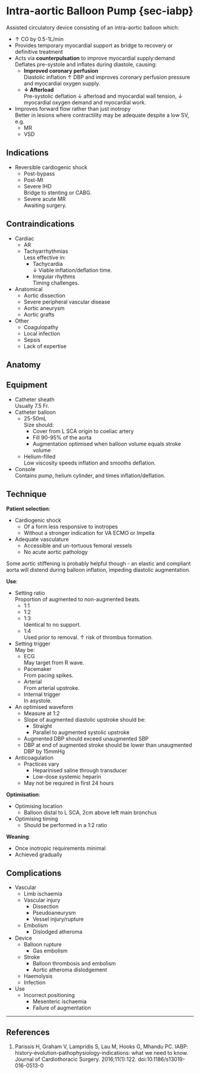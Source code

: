 # Intra-aortic Balloon Pump {sec-iabp}

Assisted circulatory device consisting of an intra-aortic balloon which:

* ↑ CO by 0.5-1L/min
* Provides temporary myocardial support as bridge to recovery or definitive treatment
* Acts via **counterpulsation** to improve myocardial supply:demand\
Deflates pre-systole and inflates during diastole, causing:
	* **Improved coronary perfusion**\
	Diastolic inflation ↑ DBP and improves coronary perfusion pressure and myocardial oxygen supply.
	* **↓ Afterload**\
	Pre-systolic deflation ↓ afterload and myocardial wall tension, ↓ myocardial oxygen demand and myocardial work.
* Improves forward flow rather than just inotropy\
Better in lesions where contractility may be adequate despite a low SV, e.g.
	* MR
	* VSD


## Indications

* Reversible cardiogenic shock
	* Post-bypass
	* Post-MI
	* Severe IHD\
	Bridge to stenting or CABG.
	* Severe acute MR\
	Awaiting surgery.


## Contraindications

* Cardiac
	* AR
	* Tachyarrhythmias\
	Less effective in:
		* Tachycardia\
		↓ Viable inflation/deflation time.
		* Irregular rhythms\
		Timing challenges.
* Anatomical
	* Aortic dissection
	* Severe peripheral vascular disease
	* Aortic aneurysm
	* Aortic grafts
* Other
	* Coagulopathy
	* Local infection
	* Sepsis
	* Lack of expertise


## Anatomy

## Equipment

* Catheter sheath\
Usually 7.5 Fr.
* Catheter balloon
	* 25-50mL\
	Size should:
		* Cover from L SCA origin to coeliac artery
		* Fill 90-95% of the aorta
		* Augmentation optimised when balloon volume equals stroke volume
	* Helium-filled\
	Low viscosity speeds inflation and smooths deflation.
* Console\
Contains pump, helium cylinder, and times inflation/deflation.


## Technique

**Patient selection**:

* Cardiogenic shock
	* Of a form less responsive to inotropes
	* Without a stronger indication for VA ECMO or Impella
* Adequate vasculature
	* Accessible and un-tortuous femoral vessels
	* No acute aortic pathology

:::column-margin
Some aortic stiffening is probably helpful though - an elastic and compliant aorta will distend during balloon inflation, impeding diastolic augmentation.
:::

**Use**:

* Setting ratio\
Proportion of augmented to non-augmented beats.
	* 1:1
	* 1:2
	* 1:3\
	Identical to no support.
	* 1:4\
	Used prior to removal. ↑ risk of thrombus formation.
* Setting trigger\
May be:
	* ECG\
	May target from R wave.
	* Pacemaker\
	From pacing spikes.
	* Arterial\
	From arterial upstroke.
	* Internal trigger\
	In asystole.
* An optimised waveform
	* Measure at 1:2
	* Slope of augmented diastolic upstroke should be:
		* Straight
		* Parallel to augmented systolic upstroke
	* Augmented DBP should exceed unaugmented SBP
	* DBP at end of augmented stroke should be lower than unaugmented DBP by 15mmHg
* Anticoagulation
	* Practices vary
		* Heparinised saline through transducer
		* Low-dose systemic heparin
	* May not be required in first 24 hours


**Optimisation**:

* Optimising location
	* Balloon distal to L SCA, 2cm above left main bronchus
* Optimising timing
	* Should be performed in a 1:2 ratio


**Weaning**:

* Once inotropic requirements minimal
* Achieved gradually


## Complications

* Vascular
	* Limb ischaemia
	* Vascular injury
		* Dissection
		* Pseudoaneurysm
		* Vessel injury/rupture
	* Embolism
		* Dislodged atheroma
* Device
	* Balloon rupture\
		* Gas embolism
	* Stroke	
		* Balloon thrombosis and embolism
		* Aortic atheroma dislodgement
	* Haemolysis
	* Infection	
* Use
	* Incorrect positioning
		* Mesenteric ischaemia
		* Failure of augmentation	



---

## References

1. Parissis H, Graham V, Lampridis S, Lau M, Hooks G, Mhandu PC. IABP: history-evolution-pathophysiology-indications: what we need to know. Journal of Cardiothoracic Surgery. 2016;11(1):122. doi:10.1186/s13019-016-0513-0